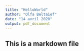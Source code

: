 ```yaml
---
title: "HelloWorld"
author: "Olfa Beltaief"
date: "14 avril 2020"
output: pdf_document
---
```

## This is a markdown file